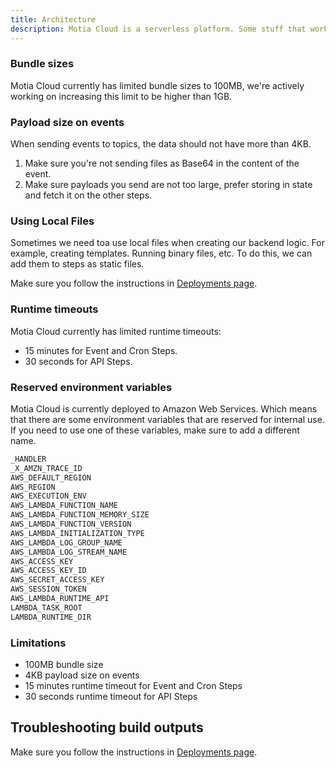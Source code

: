 ```yaml
---
title: Architecture
description: Motia Cloud is a serverless platform. Some stuff that work locally may not work in the cloud.
---
```


### Bundle sizes

Motia Cloud currently has limited bundle sizes to 100MB, we're actively working on increasing this limit
to be higher than 1GB.

### Payload size on events

When sending events to topics, the data should not have more than 4KB.

1. Make sure you're not sending files as Base64 in the content of the event.
2. Make sure payloads you send are not too large, prefer storing in state and fetch it on the other steps.

### Using Local Files

Sometimes we need toa use local files when creating our backend logic. For example, creating templates.
Running binary files, etc. To do this, we can add them to steps as static files.

Make sure you follow the instructions in [Deployments page](/docs/concepts/deployment/cloud/deployment#adding-static-files-to-the-bundle).

### Runtime timeouts

Motia Cloud currently has limited runtime timeouts:

- 15 minutes for Event and Cron Steps.
- 30 seconds for API Steps.

### Reserved environment variables

Motia Cloud is currently deployed to Amazon Web Services. Which means that there are 
some environment variables that are reserved for internal use. If you need to use one 
of these variables, make sure to add a different name.

```bash
_HANDLER
_X_AMZN_TRACE_ID
AWS_DEFAULT_REGION
AWS_REGION
AWS_EXECUTION_ENV
AWS_LAMBDA_FUNCTION_NAME
AWS_LAMBDA_FUNCTION_MEMORY_SIZE
AWS_LAMBDA_FUNCTION_VERSION
AWS_LAMBDA_INITIALIZATION_TYPE
AWS_LAMBDA_LOG_GROUP_NAME
AWS_LAMBDA_LOG_STREAM_NAME
AWS_ACCESS_KEY
AWS_ACCESS_KEY_ID
AWS_SECRET_ACCESS_KEY
AWS_SESSION_TOKEN
AWS_LAMBDA_RUNTIME_API
LAMBDA_TASK_ROOT
LAMBDA_RUNTIME_DIR
```

### Limitations

- 100MB bundle size
- 4KB payload size on events
- 15 minutes runtime timeout for Event and Cron Steps
- 30 seconds runtime timeout for API Steps

## Troubleshooting build outputs

Make sure you follow the instructions in [Deployments page](/docs/concepts/deployment/cloud/deployment#adding-static-files-to-the-bundle).
